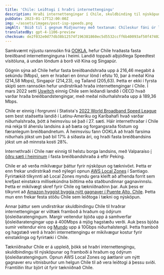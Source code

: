 ```yaml
---
title: 'Chile: Leiðtogi í hraðri internettengingu'
description: Hraði internettengingar í Chile, skuldbinding til nýsköpunar og aðgengi að ódýru ljósleiðaratengingum staðsetja landið sem leiðtoga í tæknigeiranum.
pubDate: 2023-01-17T12:00:00Z
img: ~/assets/images/post-isp-speeds.png
imgAlt: 'Búið til í gegnum Midjourney með textanum: Chíleskur fáni úr ljósleiðurum, tækni hugtakalist, Chile, háskerpa, ítarleg, raunveruleg, litrík, vonrík --v 4 --ar 3:2'
translatedBy: gpt-4-1106-preview
checksum: de2f032e0d77db38b12574f196381860ec5d5532ccff6b40093af50f47402b97
---
```


Samkvæmt nýjustu rannsókn frá [OOKLA](https://www.ookla.com/articles/global-index-internet-speed-growth-2022), hefur Chile hraðasta fasta breiðband internettenginguna í heimi. Landið toppaði alþjóðlega Speedtest vísitöluna, á undan löndum á borð við Kína og Singapúr.

Gögnin sýna að Chile hefur fasta breiðbandshraða upp á 216,46 megabit á sekúndu (Mbps), sem er hraðari en önnur lönd í efstu 10, þar á meðal Kína (214,58 Mbps), Singapúr (214,23), og Taíland (205,63). Þetta er ekki í fyrsta skipti sem rannsókn hefur undirstrikað hraða internettengingar í Chile. Í mars 2022 setti [Uswitch](https://www.uswitch.com/broadband/global-broadband-index/) einnig Chile sem leiðandi landið í OECD hvað varðar hraða breiðbandstengingar, með meðal niðurhalshraða upp á 189,36 Mbps.

Chile er einnig í forgrunni í Statista's [2022 World Broadband Speed League](https://es.statista.com/grafico/18015/paises-latinoamericanos-con-mejor-velocidad-de-internet/) sem best staðsetta landið í Latínu-Ameríku og Karíbahafi hvað varðar niðurhalshraða, þótt á heimsvísu sé það í 27. sæti. Háir internethraðar í Chile má rekja til áherslu landsins á að bæta og forgangsraða föstum og færanlegum breiðbandnetum. Á heimsvísu fann OOKLA að hraði farsíma niðurhals jókst um það bil 17% á síðasta ári, og hraði fasta breiðbandsins jókst um að minnsta kosti 28%.

Internethraði í Chile nær einnig til helstu borga landsins, með Valparaíso [í öðru sæti í heiminum](https://www.ookla.com/articles/global-index-cities-announcement) í fasta breiðbandshraða á eftir Peking.

Chile er að verða mikilvægur þáttur fyrir nýsköpun og tæknivöxt. Þetta er enn frekar undirstrikað með nýlegri opnun [AWS Local Zones](https://www.datacenterdynamics.com/en/news/aws-launches-local-zones-in-perth-and-santiago/) í Santiago. Fyrirtækið tilkynnti að Local Zones myndu gera kleift að afhenda forrit sem krefjast einstakra millisekúndna biðtíma eða staðbundinnar gagnavinnslu. Þetta er mikilvægt skref fyrir Chile og tækniiðnaðinn þar. Auk þess er tilkynnt að [Amazon hyggist byggja nýtt gagnaver í Puente Alto, Chile](https://www.biobiochile.cl/noticias/economia/negocios-y-empresas/2022/07/27/amazon-inicia-solicitud-para-la-construccion-de-un-datacenter-en-puente-alto.shtml). Þetta mun enn frekar festa stöðu Chile sem leiðtoga í tækni og nýsköpun.

Annar þáttur sem undirstrikar skuldbindingu Chile til hraðrar internettengingar er víðtæk framboð á hraðum og ódýrum ljósleiðaratengingum. Margir veitendur bjóða upp á samhverfar ljósleiðaratengingar upp á 400Mbps á mjög hagstæðu verði. Auk þess bjóða sumir veitendur eins og [Mundo](https://www.tumundo.cl/fibra-10g/) upp á 10Gbps niðurhalstengil. Þetta framboð og hagstæð verð á hraðri internettengingu er mikilvægur kostur fyrir einstaklinga og fyrirtæki í Chile.

Tækniiðnaður Chile er á uppleið, þökk sé hraðri internettengingu, skuldbindingu til nýsköpunar og framboði á hraðum og ódýrum ljósleiðaratengingum. Opnun AWS Local Zones og áætlanir um nýtt gagnaver eru vitnisburður um helgun Chile til að vera leiðtogi á þessu sviði. Framtíðin lítur björt út fyrir tækniiðnað Chile.
